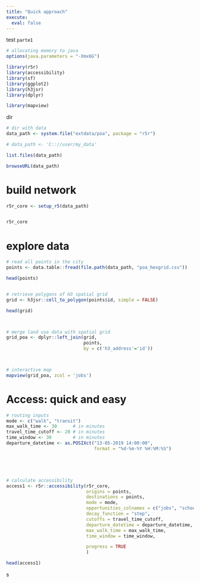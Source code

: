 ```yaml
---
title: "Quick approach"
execute:
  eval: false
---
```


test `parte1`

```r
# allocating memory to java
options(java.parameters = "-Xmx6G")

library(r5r)
library(accessibility)
library(sf)
library(ggplot2)
library(h3jsr)
library(dplyr)

library(mapview)

```

dir
```r
# dir with data
data_path <- system.file("extdata/poa", package = "r5r")

# data_path <- 'C:://user/my_data'

list.files(data_path)

browseURL(data_path)

```




# build network  
```r
r5r_core <- setup_r5(data_path)


r5r_core
```




# explore data 
```r
# read all points in the city
points <- data.table::fread(file.path(data_path, "poa_hexgrid.csv"))

head(points)


# retrieve polygons of H3 spatial grid
grid <- h3jsr::cell_to_polygon(points$id, simple = FALSE)

head(grid)



# merge land use data with spatial grid
grid_poa <- dplyr::left_join(grid, 
                             points, 
                             by = c('h3_address'='id'))



# interactive map
mapview(grid_poa, zcol = 'jobs')

```



# Access: quick and easy 
```r

# routing inputs
mode <- c("walk", "transit")
max_walk_time <- 30      # in minutes
travel_time_cutoff <- 20 # in minutes
time_window <- 30        # in minutes
departure_datetime <- as.POSIXct("13-05-2019 14:00:00",
                                 format = "%d-%m-%Y %H:%M:%S")





# calculate accessibility
access1 <- r5r::accessibility(r5r_core,
                              origins = points,
                              destinations = points, 
                              mode = mode,
                              opportunities_colnames = c("jobs", "schools"),
                              decay_function = "step",
                              cutoffs = travel_time_cutoff,
                              departure_datetime = departure_datetime,
                              max_walk_time = max_walk_time,
                              time_window = time_window,

                              progress = TRUE
                              )

head(access1)


```

s